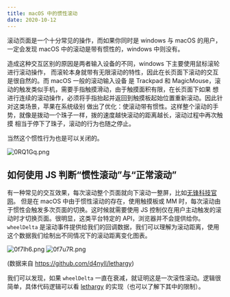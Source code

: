 ```yaml
---
title: macOS 中的惯性滚动
date: 2020-10-12
---
```


滚动页面是一个十分常见的操作，而如果你同时是 windows 与 macOS 的用户，一定会发现
macOS 中的滚动是带有惯性的，windows 中则没有。

造成这种交互区别的原因是两者输入设备的不同，windows 下主要使用鼠标滚轮进行滚动操作，
而滚轮本身就带有无限滚动的特性，因此在长页面下滚动的交互是很自然的。而 macOS 一般的滚动输入设备
是 Trackpad 和 MagicMouse，滚动的触发类似手机，需要手指触摸滑动，由于触摸面积有限，在长页面下如果
想进行连续的滚动操作，必须将手指抬起并返回到触摸板起始位置重新滚动。因此针对这类场景，苹果在系统级别
做出了优化：使滚动带有惯性。这样整个滚动的手势，就像是拨动一个珠子一样，拨的速度越快滚动的距离越长，滚动过程中再次触摸
相当于停下了珠子，滚动的行为也随之停止。

当然这个惯性行为也是可以关闭的。

![0RQ1Gq.png](https://s1.ax1x.com/2020/10/12/0RQ1Gq.png)

## 如何使用 JS 判断“惯性滚动”与“正常滚动”

有一种常见的交互效果，每次滚动整个页面就向下滚动一整屏，比如[无锋科技官网](https://www.wufeng.com/)。
但是在 macOS 中由于惯性滚动的存在，使用触摸板或 MM 时，每次滚动由于惯性会触发多次页面的切换。这时候就需要使用
JS 控制仅在用户主动触发的滚动时才切换页面。很明显，这类平台特定的 API，浏览器并不会提供给你。
`wheelDelta` 是滚动事件提供给我们的回调数据，我们可以理解为滚动距离，使用这个数据我们绘制出不同情况下的滚动距离变化图表。

![0f7lh6.png](https://s1.ax1x.com/2020/10/13/0f7lh6.png)
![0f7u7R.png](https://s1.ax1x.com/2020/10/13/0f7u7R.png)

(数据来自 https://github.com/d4nyll/lethargy)

我们可以发现，如果 `wheelDelta` 一直在衰减，就证明这是一次滚性滚动。逻辑很简单，具体代码逻辑可以看 [lethargy](https://github.com/d4nyll/lethargy)
的实现（也可以了解下其中的限制）。

